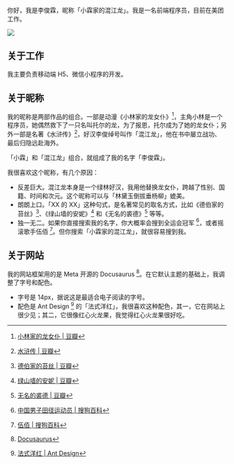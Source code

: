 你好，我是李俊霖，昵称「小霖家的混江龙」。我是一名前端程序员，目前在美团工作。

<div style={{
  display: 'flex',
  alignItems: 'center',
  justifyContent: 'center'
}}>
  <img
    src="/img/dragon.jpg"
    style={{
      width: '200px',
      height: '200px'
    }}
  />
</div>

## 关于工作

我主要负责移动端 H5、微信小程序的开发。

## 关于昵称

我的昵称是两部作品的组合。一部是动漫《小林家的龙女仆》[^1]，主角小林是一个程序员，她偶然救下了一只名叫托尔的龙，为了报恩，托尔成为了她的龙女仆；另外一部是名著《水浒传》[^2]，好汉李俊绰号叫作「混江龙」，他在书中屡立战功、最后归隐远赴海外。

「小霖」和「混江龙」组合，就组成了我的名字「李俊霖」。

我很喜欢这个昵称，有几个原因：

- 反差巨大。混江龙本身是一个绿林好汉，我用他替换龙女仆，跨越了性别、国籍、时间和次元。这个昵称可以与「林黛玉倒拔垂杨柳」媲美。
- 朗朗上口。「XX 的 XX」这种句式，是名著常见的取名方式，比如《德伯家的苔丝》[^3]、《绿山墙的安妮》[^4] 和《无名的裘德》[^5] 等等。
- 独一无二。如果你直接搜索我的名字，你大概率会搜到全运会冠军 [^6]，或者摇滚歌手伍佰 [^7]。但你搜索「小霖家的混江龙」，就很容易搜到我。

## 关于网站

我的网站框架用的是 Meta 开源的 Docusaurus [^8]。在它默认主题的基础上，我调整了字号和配色。

- 字号是 14px，据说这是最适合电子阅读的字号。
- 配色是 Ant Design [^9] 的「法式洋红」，我很喜欢这种配色，其一，它在网站上很少见；其二，它很像红心火龙果，我觉得红心火龙果很好吃。

[^1]: [小林家的龙女仆 | 豆瓣](https://movie.douban.com/subject/26899726/)
[^2]: [水浒传 | 豆瓣](https://book.douban.com/subject/30137810/)
[^3]: [德伯家的苔丝 | 豆瓣](https://book.douban.com/subject/35217834/)
[^4]: [绿山墙的安妮 | 豆瓣](https://book.douban.com/subject/26739599/)
[^5]: [无名的裘德 | 豆瓣](https://book.douban.com/subject/35217835/)
[^6]: [中国男子田径运动员 | 搜狗百科](https://baike.sogou.com/v175046429.htm)
[^7]: [伍佰 | 搜狗百科](https://baike.sogou.com/v95772.htm)
[^8]: [Docusaurus](https://docusaurus.io/zh-CN/)
[^9]: [法式洋红 | Ant Design](https://ant.design/docs/spec/colors-cn)
